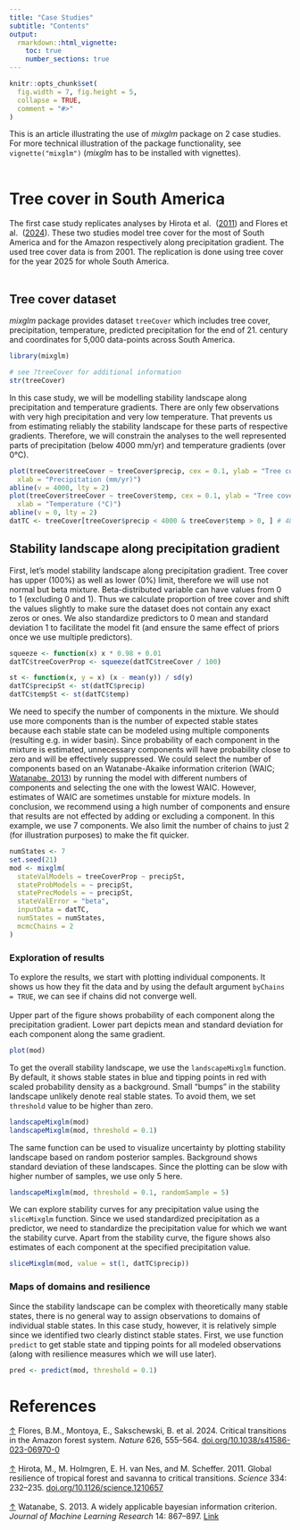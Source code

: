 ```yaml
---
title: "Case Studies"
subtitle: "Contents"
output: 
  rmarkdown::html_vignette:
    toc: true
    number_sections: true
---
```


```r
knitr::opts_chunk$set(
  fig.width = 7, fig.height = 5,
  collapse = TRUE,
  comment = "#>"
)
```
This is an article illustrating the use of *mixglm* package on 2 case studies.
For more technical illustration of the package functionality, see 
`vignette("mixglm")` (*mixglm* has to be installed with vignettes).\
\

# Tree cover in South America
The first case study replicates analyses by Hirota et al. 
(<a name="bHirota"></a>[2011](#refHirota)) and Flores et al. 
(<a name="bFlores"></a>[2024](#refFlores)). These two studies model tree cover 
for the most of South America and for the Amazon respectively along 
precipitation gradient. The used tree cover data is from 2001. The replication 
is done using tree cover for the year 2025 for whole South America. \
\

## Tree cover dataset
*mixglm* package provides dataset `treeCover` which includes tree cover, 
precipitation, temperature, predicted precipitation for the end of 21. century 
and coordinates for 5,000 data-points across South America. 

```r
library(mixglm)

# see ?treeCover for additional information 
str(treeCover)
```

In this case study, we will be modelling stability landscape along precipitation
and temperature gradients. There are only few observations with very high
precipitation and very low temperature. That prevents us from estimating
reliably the stability landscape for these parts of respective gradients. 
Therefore, we will constrain the analyses to the well represented parts of 
precipitation (below 4000 mm/yr) and temperature gradients (over 0°C).

```r
plot(treeCover$treeCover ~ treeCover$precip, cex = 0.1, ylab = "Tree cover (%)",
  xlab = "Precipitation (mm/yr)")
abline(v = 4000, lty = 2)
plot(treeCover$treeCover ~ treeCover$temp, cex = 0.1, ylab = "Tree cover (%)",
  xlab = "Temperature (°C)")
abline(v = 0, lty = 2)
datTC <- treeCover[treeCover$precip < 4000 & treeCover$temp > 0, ] # 4860 observations
```

## Stability landscape along precipitation gradient
First, let's model stability landscape along precipitation gradient. Tree cover 
has upper (100%) as well as lower (0%) limit, therefore we will use not normal 
but beta mixture. Beta-distributed variable can have values from 0 to 1 
(excluding 0 and 1). Thus we calculate proportion of tree cover and shift the 
values slightly to make sure the dataset does not contain any exact zeros or 
ones. We also standardize predictors to 0 mean and standard deviation 1 to 
facilitate the model fit (and ensure the same effect of priors once we use 
multiple predictors). 

```r
squeeze <- function(x) x * 0.98 + 0.01
datTC$treeCoverProp <- squeeze(datTC$treeCover / 100)

st <- function(x, y = x) (x - mean(y)) / sd(y)
datTC$precipSt <- st(datTC$precip)
datTC$tempSt <- st(datTC$temp)
```

We need to specify the number of components in the mixture. We should use more
components than is the number of expected stable states because each stable 
state can be modeled using multiple components (resulting e.g. in wider basin). 
Since probability of each component in the mixture is estimated, unnecessary 
components will have probability close to zero and will be effectively 
suppressed. We could select the number of components based on an Watanabe-Akaike 
information criterion (WAIC; <a name="bWatanabe"></a>[Watanabe, 2013](#refWatanabe))
by running the model with different numbers of components and selecting the 
one with the lowest WAIC. However, estimates of WAIC are sometimes unstable 
for mixture models. In conclusion, we recommend using a high number of 
components and ensure that results are not effected by adding or excluding a 
component. In this example, we use 7 components. We also limit the number of 
chains to just 2 (for illustration purposes) to make the fit quicker. 

```r
numStates <- 7
set.seed(21)
mod <- mixglm(
  stateValModels = treeCoverProp ~ precipSt,
  stateProbModels = ~ precipSt,
  statePrecModels = ~ precipSt,
  stateValError = "beta",
  inputData = datTC,
  numStates = numStates,
  mcmcChains = 2
)
```

### Exploration of results
To explore the results, we start with plotting individual components. It shows us
how they fit the data and by using the default argument `byChains = TRUE`, we can
see if chains did not converge well.\
\
Upper part of the figure shows probability of each component along the 
precipitation gradient. Lower part depicts mean and standard deviation for each 
component along the same gradient.

```r
plot(mod)
```

To get the overall stability landscape, we use the `landscapeMixglm` function. 
By default, it shows stable states in blue and tipping points in red with scaled
probability density as a background. Small "bumps" in the stability landscape 
unlikely denote real stable states. To avoid them, we set `threshold` value to
be higher than zero.

```r
landscapeMixglm(mod)
landscapeMixglm(mod, threshold = 0.1)
```

The same function can be used to visualize uncertainty by plotting stability 
landscape based on random posterior samples. Background shows standard deviation 
of these landscapes. Since the plotting can be slow with higher number of 
samples, we use only 5 here.

```r
landscapeMixglm(mod, threshold = 0.1, randomSample = 5)
```

We can explore stability curves for any precipitation value using the 
`sliceMixglm` function. Since we used standardized precipitation as a predictor,
we need to standardize the precipitation value for which we want the stability 
curve. Apart from the stability curve, the figure shows also estimates of each 
component at the specified precipitation value.

```r
sliceMixglm(mod, value = st(1, datTC$precip))
```

### Maps of domains and resilience
Since the stability landscape can be complex with theoretically many stable 
states, there is no general way to assign observations to domains of individual
stable states. In this case study, however, it is relatively simple since we 
identified two clearly distinct stable states. First, we use function `predict`
to get stable state and tipping points for all modeled observations 
(along with resilience measures which we will use later).

```r
pred <- predict(mod, threshold = 0.1)

```


# References
[↑](#bFlores) <a name="refFlores"></a>Flores, B.M., Montoya, E., Sakschewski, B. et al. 2024. Critical transitions in the Amazon forest system. *Nature* 626, 555–564. [doi.org/10.1038/s41586-023-06970-0](https://doi.org/10.1038/s41586-023-06970-0)\
\
[↑](#bHirota) <a name="refHirota"></a>Hirota, M., M. Holmgren, E. H. van Nes, and M. Scheffer. 2011. Global resilience of tropical forest and savanna to critical transitions. *Science* 334: 232–235. [doi.org/10.1126/science.1210657](https://doi.org/10.1126/science.1210657)\
\
[↑](#bWatanabe) <a name="refWatanabe"></a>Watanabe, S. 2013. A widely applicable bayesian information criterion. *Journal of Machine Learning Research* 14: 867–897. [Link](https://jmlr.org/papers/v14/watanabe13a.html)
